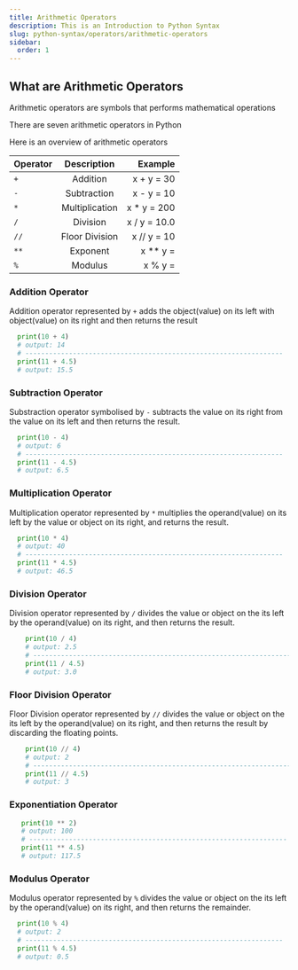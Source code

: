 ```yaml
---
title: Arithmetic Operators
description: This is an Introduction to Python Syntax
slug: python-syntax/operators/arithmetic-operators
sidebar:
  order: 1
---
```


## What are Arithmetic Operators

Arithmetic operators are symbols that performs mathematical operations

There are seven arithmetic operators in Python

Here is an overview of arithmetic operators

| Operator |  Description   |      Example |
| :------- | :------------: | -----------: |
| `+`      |    Addition    |   x + y = 30 |
| `-`      |  Subtraction   |   x - y = 10 |
| `*`      | Multiplication | x \* y = 200 |
| `/`      |    Division    | x / y = 10.0 |
| `//`     | Floor Division |  x // y = 10 |
| `**`     |    Exponent    |   x \*\* y = |
| `%`      |    Modulus     |      x % y = |

### Addition Operator

Addition operator represented by `+` adds the object(value) on its left with object(value) on its right and then returns the result

```py title="Example"
  print(10 + 4)
  # output: 14
  # -----------------------------------------------------------------
  print(11 + 4.5)
  # output: 15.5
```

### Subtraction Operator

Substraction operator symbolised by `-` subtracts the value on its right from the value on its left and then returns the result.

```py title="Example"
  print(10 - 4)
  # output: 6
  # -----------------------------------------------------------------
  print(11 - 4.5)
  # output: 6.5
```

### Multiplication Operator

Multiplication operator represented by `*` multiplies the operand(value) on its left by the value or object on its right, and returns the result.

```py title="Example"
  print(10 * 4)
  # output: 40
  # -----------------------------------------------------------------
  print(11 * 4.5)
  # output: 46.5
```

### Division Operator

Division operator represented by `/` divides the value or object on the its left by the operand(value) on its right, and then returns the result.

```py title="Example"
    print(10 / 4)
    # output: 2.5
    # -----------------------------------------------------------------
    print(11 / 4.5)
    # output: 3.0
```

### Floor Division Operator

Floor Division operator represented by `//` divides the value or object on the its left by the operand(value) on its right, and then returns the result by discarding the floating points.

```py title="Example"
    print(10 // 4)
    # output: 2
    # -----------------------------------------------------------------
    print(11 // 4.5)
    # output: 3
```

### Exponentiation Operator

```py
   print(10 ** 2)
   # output: 100
   # -----------------------------------------------------------------
   print(11 ** 4.5)
   # output: 117.5
```

### Modulus Operator

Modulus operator represented by `%` divides the value or object on the its left by the operand(value) on its right, and then returns the remainder.

```py title="Example"
  print(10 % 4)
  # output: 2
  # -----------------------------------------------------------------
  print(11 % 4.5)
  # output: 0.5
```

